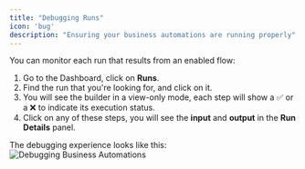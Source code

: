 ```yaml
---
title: "Debugging Runs"
icon: 'bug'
description: "Ensuring your business automations are running properly"
---
```


You can monitor each run that results from an enabled flow:

1. Go to the Dashboard, click on **Runs**.
2. Find the run that you're looking for, and click on it.
3. You will see the builder in a view-only mode, each step will show a ✅ or a ❌ to indicate its execution status.
4. Click on any of these steps, you will see the **input** and **output** in the **Run Details** panel.

The debugging experience looks like this:
![Debugging Business Automations](/resources/screenshots/using-activepieces-debugging.png)